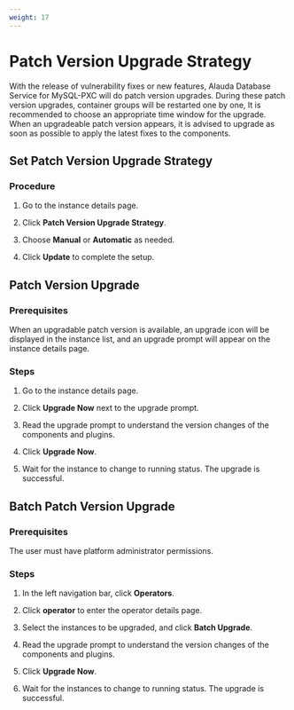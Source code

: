 ```yaml
---
weight: 17
---
```


# Patch Version Upgrade Strategy
With the release of vulnerability fixes or new features,  Alauda Database Service for MySQL-PXC will do patch version upgrades. During these patch version upgrades, container groups will be restarted one by one, 
It is recommended to choose an appropriate time window for the upgrade. When an upgradeable patch version appears, it is advised to upgrade as soon as possible to apply the latest fixes to the components.

## Set Patch Version Upgrade Strategy

### Procedure

<Tabs>
  <Tab label="web Console">

1. Go to the instance details page.

2. Click **Patch Version Upgrade Strategy**.

3. Choose **Manual** or **Automatic** as needed.

4. Click **Update** to complete the setup.

## Patch Version Upgrade

### Prerequisites

When an upgradable patch version is available, an upgrade icon will be displayed in the instance list, and an upgrade prompt will appear on the instance details page.

### Steps

1. Go to the instance details page.

2. Click **Upgrade Now** next to the upgrade prompt.

3. Read the upgrade prompt to understand the version changes of the components and plugins.

4. Click **Upgrade Now**.

5. Wait for the instance to change to running status. The upgrade is successful.

## Batch Patch Version Upgrade

### Prerequisites

The user must have platform administrator permissions.

### Steps

1. In the left navigation bar, click **Operators**.

2. Click **operator** to enter the operator details page.

3. Select the instances to be upgraded, and click **Batch Upgrade**.

4. Read the upgrade prompt to understand the version changes of the components and plugins.

5. Click **Upgrade Now**.

6. Wait for the instances to change to running status. The upgrade is successful.
 
</Tab>
</Tabs>
